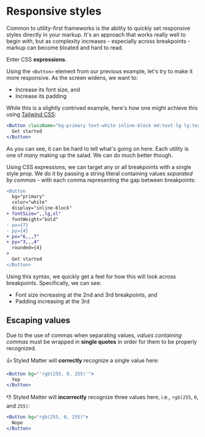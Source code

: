 # Responsive styles

Common to utility-first frameworks is the ability to quickly set responsive styles directly in your markup. It's an approach that works really well to begin with, but as complexity increases - especially across breakpoints - markup can become bloated and hard to read.

Enter CSS **expressions**.

Using the `<Button>` element from our previous example, let's try to make it more responsive. As the screen widens, we want to:

- Increase its font size, and
- Increase its padding

While this is a slightly contrived example, here's how one might achieve this using [Tailwind CSS](https://tailwindcss.com):

```jsx
<Button className="bg-primary text-white inline-block md:text-lg lg:text-xl font-bold px-6 py-3 lg:px-7 lg:py-4 rounded-4">
  Get started
</Button>
```

As you can see, it can be hard to tell what's going on here. Each utility is one of _many_ making up the salad. We can do much better though.

Using CSS expressions, we can target any or all breakpoints with a single style prop. We do it by passing a string literal containing values _separated by commas_ - with each comma representing the gap between breakpoints:

```diff
<Button
  bg="primary"
  color="white"
  display="inline-block"
+ fontSize=",,lg,xl"
  fontWeight="bold"
- px={7}
- py={4}
+ px="6,,,7"
+ py="3,,,4"
  rounded={4}
>
  Get started
</Button>
```

Using this syntax, we quickly get a feel for how this will look across breakpoints. Specifically, we can see:

- Font size increasing at the 2nd and 3rd breakpoints, and
- Padding increasing at the 3rd

## Escaping values

Due to the use of commas when separating values, _values containing commas_ must be wrapped in **single quotes** in order for them to be properly recognized.

👍 Styled Matter will **correctly** recognize a single value here:

```jsx
<Button bg="'rgb(255, 0, 255)'">
  Yep
</Button>
```

👎 Styled Matter will **incorrectly** recognize three values here, i.e., `rgb(255`, `0`, and `255)`:

```jsx
<Button bg="rgb(255, 0, 255)">
  Nope
</Button>
```
